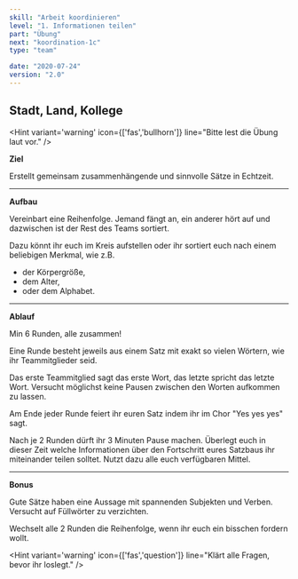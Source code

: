 ```yaml
---
skill: "Arbeit koordinieren"
level: "1. Informationen teilen"
part: "Übung"
next: "koordination-1c"
type: "team"

date: "2020-07-24"
version: "2.0"
---
```


<Row className="tutsegment"> 
<Col>

## Stadt, Land, Kollege

<Hint variant='warning' icon={['fas','bullhorn']}
line="Bitte lest die Übung laut vor."
/>

**Ziel**

Erstellt gemeinsam zusammenhängende und sinnvolle Sätze in Echtzeit.

---

**Aufbau**

Vereinbart eine Reihenfolge.
Jemand fängt an, ein anderer hört auf und dazwischen ist der Rest des Teams sortiert.

Dazu könnt ihr euch im Kreis aufstellen oder ihr sortiert euch nach einem beliebigen Merkmal, wie z.B.

* der Körpergröße,
* dem Alter,
* oder dem Alphabet.

---

**Ablauf**

Min 6 Runden, alle zusammen!

Eine Runde besteht jeweils aus einem Satz mit exakt so vielen Wörtern, wie ihr Teammitglieder seid.

Das erste Teammitglied sagt das erste Wort, das letzte spricht das letzte Wort.
Versucht möglichst keine Pausen zwischen den Worten aufkommen zu lassen.

Am Ende jeder Runde feiert ihr euren Satz indem ihr im Chor "Yes yes yes" sagt.

Nach je 2 Runden dürft ihr 3 Minuten Pause machen.
Überlegt euch in dieser Zeit welche Informationen über den Fortschritt eures Satzbaus ihr miteinander teilen solltet.
Nutzt dazu alle euch verfügbaren Mittel.

---

**Bonus**

Gute Sätze haben eine Aussage mit spannenden Subjekten und Verben. Versucht auf Füllwörter zu verzichten.

Wechselt alle 2 Runden die Reihenfolge, wenn ihr euch ein bisschen fordern wollt.

<Hint variant='warning' icon={['fas','question']}
line="Klärt alle Fragen, bevor ihr loslegt."
/>

</Col>
</Row>